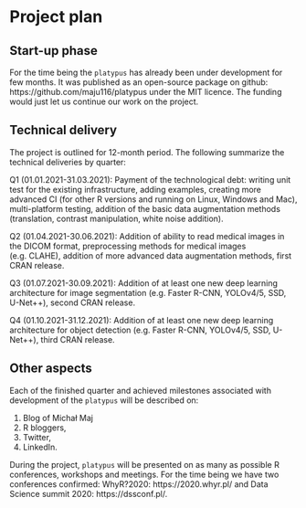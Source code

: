 # Project plan

## Start-up phase
<!--
Covering the planning phase, this section should provide a relatively detailed plan of how work will start on the project. This section is important because projects need to get up and running quickly.


 - [ ] Setting up collaboration platform inc. code for contributors etc.
 - [ ] Licence decisions
 - [ ] Reporting framework
-->
For the time being the `platypus` has already been under development for few months. It was published as an open-source package on github: https://github.com/maju116/platypus under the MIT licence. The funding would just let us continue our work on the project. 

## Technical delivery
<!--
Covering the actual delivery of the project this section should provide at least a high-level the implementation. 

Including target dates is really important as you need to be committed and the ISC need to have a means of tracking delivery
-->

The project is outlined for 12-month period. The following summarize the technical deliveries by quarter:

Q1 (01.01.2021-31.03.2021): Payment of the technological debt: writing unit test for the existing infrastructure, adding examples, creating more advanced CI (for other R versions and running on Linux, Windows and Mac), multi-platform testing, addition of the basic data augmentation methods (translation, contrast manipulation, white noise addition).

Q2 (01.04.2021-30.06.2021): Addition of ability to read medical images in the DICOM format, preprocessing methods for medical images (e.g. CLAHE), addition of more advanced data augmentation methods, first CRAN release. 

Q3 (01.07.2021-30.09.2021): Addition of at least one new deep learning architecture for image segmentation (e.g. Faster R-CNN, YOLOv4/5, SSD, U-Net++), second CRAN release.

Q4 (01.10.2021-31.12.2021): Addition of at least one new deep learning architecture for object detection (e.g. Faster R-CNN, YOLOv4/5, SSD, U-Net++), third CRAN release. 


## Other aspects
<!--
Covering non-technical activities like on-going publicity, paper preparation, discussion groups etc. that might be required to facilitate successful delivery of the project.

 - [ ] Announcement post
 - [ ] Delivery blog post
 - [ ] Twitter
 - [ ] UseR!
 - [ ] ISC meetings
-->

Each of the finished quarter and achieved milestones associated with development of the `platypus` will be described on:

1. Blog of Michał Maj
2. R bloggers,
3. Twitter,
4. LinkedIn.

During the project, `platypus` will be presented on as many as possible R conferences, workshops and meetings. For the time being we have two conferences confirmed: WhyR?2020: https://2020.whyr.pl/ and Data Science summit 2020: https://dssconf.pl/.
